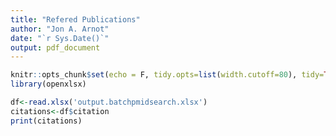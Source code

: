 ```yaml
---
title: "Refered Publications"
author: "Jon A. Arnot"
date: "`r Sys.Date()`"
output: pdf_document
---
```


```r
knitr::opts_chunk$set(echo = F, tidy.opts=list(width.cutoff=80), tidy=TRUE)
library(openxlsx)
```


```r
df<-read.xlsx('output.batchpmidsearch.xlsx')
citations<-df$citation
print(citations)
```
